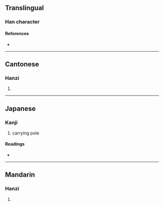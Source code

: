 {{character info}}
==Translingual==

===Han character===
{{Han char|rn=75|rad=木|as=02|sn=6|four=44927|canj=DKS|ids=⿰木力}}

====References====
* {{Han ref|kx=0510.100|dkj=14433|dj=0894.080|hdz=21156.060|uh=6738|ud=26424|bh=C9F1|bd=51697}}

----

==Cantonese==

===Hanzi===
{{yue-hanzi|jyut=[[lak6]], [[lik6]]}}

# {{rfdef|yue|sort=木02}}

----

==Japanese==

===Kanji===
{{ja-kanji|rs=木02|grade=9}}

# carrying pole

====Readings====
* {{ja-readings|on=[[りょく]] (ryoku)
|kun=[[おうご]] (ougo)
}}

----

==Mandarin==

===Hanzi===
{{cmn-hanzi|pin=[[lì]] ([[li4]]), [[lè]] ([[le4]])|wg=li<sup>4</sup>}}

# {{rfdef|cmn|sort=木02}}